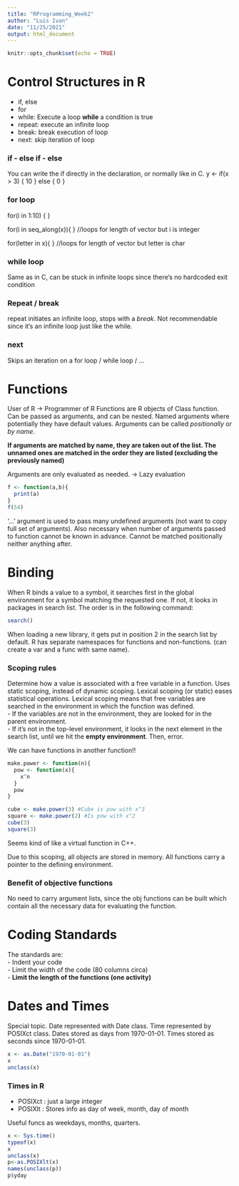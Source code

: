 ```yaml
---
title: "RProgramming_Week2"
author: "Luis Ivan"
date: "11/25/2021"
output: html_document
---
```


```r
knitr::opts_chunk$set(echo = TRUE)
```

# Control Structures in R

- if, else  
- for  
- while: Execute a loop **while** a condition is true  
- repeat: execute an infinite loop  
- break: break execution of loop  
- next: skip iteration of loop

### if - else if - else

You can write the if directly in the declaration, or normally like in C.
y <- if(x > 3) {
	10
 }
else
{
0
}

### for loop

for(i in 1:10)
{
<condition>
}

for(i in seq_along(x)){ } //loops for length of vector but i is integer

for(letter in x){ } //loops for length of vector but letter is char

### while loop

Same as in C, can be stuck in infinite loops since there's no hardcoded exit condition

### Repeat / break

repeat initiates an infinite loop, stops with a *break*. Not recommendable since it's an
infinite loop just like the while.

### next

Skips an iteration on a for loop / while loop / ...

# Functions

User of R -> Programmer of R
Functions are R objects of Class function. Can be passed as arguments, and can be nested.
Named arguments where potentially they have default values.
Arguments can be called *positionally* or *by name*.

**If arguments are matched by name, they are taken out of the list. The unnamed ones
are matched in the order they are listed (excluding the previously named)**

Arguments are only evaluated as needed. -> Lazy evaluation
```r
f <- function(a,b){
  print(a)
}
f(54)
```

'...' argument is used to pass many undefined arguments (not want to copy full
set of arguments). Also necessary when number of arguments passed to function
cannot be known in advance. Cannot be matched positionally neither anything after.

# Binding

When R binds a value to a symbol, it searches first in the global environment for a
symbol matching the requested one. If not, it looks in packages in search list. 
The order is in the following command:

```r
search()
```

When loading a new library, it gets put in position 2 in the search list by default.
R has separate namespaces for functions and non-functions. (can create a var and a func with same name).

### Scoping rules

Determine how a value is associated with a free variable in a function. Uses static scoping, instead of dynamic scoping.
Lexical scoping (or static) eases statistical operations.
Lexical scoping means that free variables are searched in the environment in which the function was defined.  
-  If the variables are not in the environment, they are looked for in the parent environment.  
- If it's not in the top-level environment, it looks in the next element in the search list, until we hit the **empty environment**. Then, error.

We can have functions in another function!! 

```r
make.power <- function(n){
  pow <- function(x){
    x^n
  }
  pow
}

cube <- make.power(3) #Cube is pow with x^3
square <- make.power(2) #Is pow with x^2
cube(3)
square(3)
```

Seems kind of like a virtual function in C++.

Due to this scoping, all objects are stored in memory. All functions carry a pointer to the defining environment.

### Benefit of objective functions

No need to carry argument lists, since the obj functions can be built which contain all the necessary data for evaluating the function.

# Coding Standards

The standards are:  
- Indent your code  
- Limit the width of the code (80 columns circa)  
- **Limit the length of the functions (one activity)**

# Dates and Times

Special topic. Date represented with Date class. Time represented by POSIXct class.
Dates stored as days from 1970-01-01.
Times stored as seconds since 1970-01-01.

```r
x <- as.Date("1970-01-01")
x
unclass(x)
```

### Times in R
- POSIXct : just a large integer  
- POSIXlt : Stores info as day of week, month, day of month  

Useful funcs as weekdays, months, quarters.
```r
x <- Sys.time()
typeof(x)
x
unclass(x)
p<-as.POSIXlt(x)
names(unclass(p))
p$yday
```
